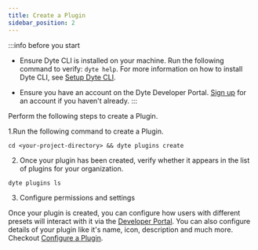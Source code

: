 ```yaml
---
title: Create a Plugin
sidebar_position: 2
---
```


:::info before you start
- Ensure Dyte CLI is installed on your machine. Run the following command to verify: `dyte help`. For more information on how to install Dyte CLI, see [Setup Dyte CLI](https://docs.dyte.io/cli).

- Ensure you have an account on the Dyte Developer Portal. [Sign up](https://dev.dyte.io) for an account if you haven't already.
:::
 
Perform the following steps to create a Plugin.

1.Run the following command to create a Plugin.
```shell
cd <your-project-directory> && dyte plugins create
```

2. Once your plugin has been created, verify whether it appears in the list of plugins for your organization. 
```shell
dyte plugins ls
```

3. Configure permissions and settings

[//]: # (TODO:ishita1805 - Add more content here)

Once your plugin is created, you can configure how users with different presets will interact with it via the [Developer Portal](https://dev.dyte.io). You can also configure details of your plugin like it's name, icon, description and much more. Checkout [Configure a Plugin](https://docs.dyte.io/plugin-sdk/config/configuration).
